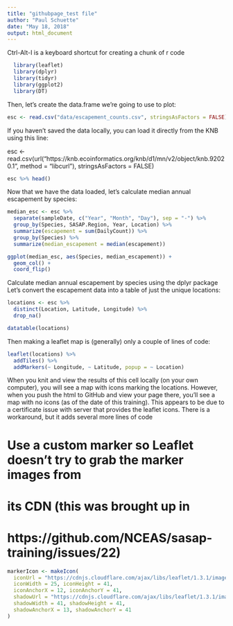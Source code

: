 ```yaml
---
title: "githubpage_test file"
author: "Paul Schuette"
date: "May 18, 2018"
output: html_document
---
```


Ctrl-Alt-I is a keyboard shortcut for creating a chunk of r code

```r
  library(leaflet)
  library(dplyr)
  library(tidyr)
  library(ggplot2)
  library(DT)
```

Then, let’s create the data.frame we’re going to use to plot:

```r
esc <- read.csv("data/escapement_counts.csv", stringsAsFactors = FALSE)
```

If you haven’t saved the data locally, you can load it directly from the KNB using this line:

esc <- read.csv(url("https://knb.ecoinformatics.org/knb/d1/mn/v2/object/knb.92020.1", method = "libcurl"), 
                stringsAsFactors = FALSE)

```r
esc %>% head()
```

  
Now that we have the data loaded, let’s calculate median annual escapement by species:
  
```r
median_esc <- esc %>% 
  separate(sampleDate, c("Year", "Month", "Day"), sep = "-") %>% 
  group_by(Species, SASAP.Region, Year, Location) %>% 
  summarize(escapement = sum(DailyCount)) %>% 
  group_by(Species) %>% 
  summarize(median_escapement = median(escapement))
```

```r
ggplot(median_esc, aes(Species, median_escapement)) +
  geom_col() +
  coord_flip()
```

Calculate median annual escapement by species using the dplyr package Let’s convert the escapement data into a table of just the unique locations:

```r
locations <- esc %>% 
  distinct(Location, Latitude, Longitude) %>% 
  drop_na()
```

```r
datatable(locations)
```

Then making a leaflet map is (generally) only a couple of lines of code:

```r
leaflet(locations) %>% 
  addTiles() %>% 
  addMarkers(~ Longitude, ~ Latitude, popup = ~ Location)
```

When you knit and view the results of this cell locally (on your own computer), you will see a map with icons marking the locations. However, when you push the html to GitHub and view your page there, you’ll see a map with no icons (as of the date of this training). This appears to be due to a certificate issue with server that provides the leaflet icons. There is a workaround, but it adds several more lines of code

# Use a custom marker so Leaflet doesn't try to grab the marker images from 
# its CDN (this was brought up in 
# https://github.com/NCEAS/sasap-training/issues/22)

```r
markerIcon <- makeIcon(
  iconUrl = "https://cdnjs.cloudflare.com/ajax/libs/leaflet/1.3.1/images/marker-icon.png",
  iconWidth = 25, iconHeight = 41,
  iconAnchorX = 12, iconAnchorY = 41,
  shadowUrl = "https://cdnjs.cloudflare.com/ajax/libs/leaflet/1.3.1/images/marker-shadow.png",
  shadowWidth = 41, shadowHeight = 41,
  shadowAnchorX = 13, shadowAnchorY = 41
)
```

